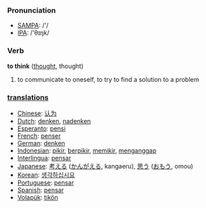=== Pronunciation ===
*[[w:SAMPA|SAMPA]]: /'/
*[[w:IPA|IPA]]: /'θɪŋk/

=== Verb ===

'''to think''' ([[thought]], thought)

# to communicate to oneself, to try to find a solution to a problem

=== [[translation]]s ===
*[[Chinese]]: [[认为]] 
*[[Dutch]]: [[denken]], [[nadenken]]
*[[Esperanto]]: [[pensi]]
*[[French]]: [[penser]]
*[[German]]: [[denken]]
*[[Indonesian]]: [[pikir]], [[pikir|berpikir]], [[pikir|memikir]], [[anggap|menganggap]]
*[[Interlingua]]: [[pensar]]
*[[Japanese]]: [[考える]] ([[かんがえる]], kangaeru), [[思う]] ([[おもう]], omou)
*[[Korean]]: [[생각하십시요]] 
*[[Portuguese]]: [[pensar]]
*[[Spanish]]: [[pensar]]
*[[Volapük]]: [[tikön]]